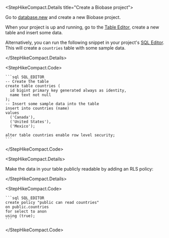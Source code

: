 <StepHikeCompact.Details title="Create a Biobase project">

Go to [database.new](https://database.new) and create a new Biobase project.

When your project is up and running, go to the [Table Editor](https://biobase.com/dashboard/project/_/editor), create a new table and insert some data.

Alternatively, you can run the following snippet in your project's [SQL Editor](https://biobase.com/dashboard/project/_/sql/new). This will create a `countries` table with some sample data.

</StepHikeCompact.Details>

<StepHikeCompact.Code>

    ```sql SQL_EDITOR
    -- Create the table
    create table countries (
      id bigint primary key generated always as identity,
      name text not null
    );
    -- Insert some sample data into the table
    insert into countries (name)
    values
      ('Canada'),
      ('United States'),
      ('Mexico');

    alter table countries enable row level security;
    ```

</StepHikeCompact.Code>

<StepHikeCompact.Details>

Make the data in your table publicly readable by adding an RLS policy:

</StepHikeCompact.Details>

<StepHikeCompact.Code>

    ```sql SQL_EDITOR
    create policy "public can read countries"
    on public.countries
    for select to anon
    using (true);
    ```

</StepHikeCompact.Code>
